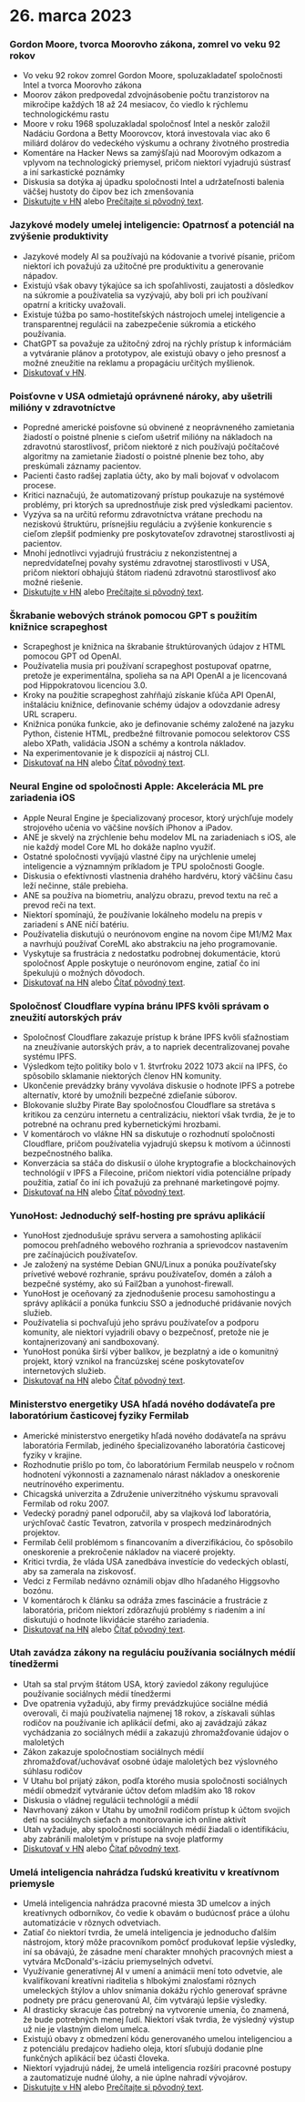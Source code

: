 

<CallToAction />

<Steps>

# 26. marca 2023

### Gordon Moore, tvorca Moorovho zákona, zomrel vo veku 92 rokov

- Vo veku 92 rokov zomrel Gordon Moore, spoluzakladateľ spoločnosti Intel a tvorca Moorovho zákona
- Moorov zákon predpovedal zdvojnásobenie počtu tranzistorov na mikročipe každých 18 až 24 mesiacov, čo viedlo k rýchlemu technologickému rastu
- Moore v roku 1968 spoluzakladal spoločnosť Intel a neskôr založil Nadáciu Gordona a Betty Moorovcov, ktorá investovala viac ako 6 miliárd dolárov do vedeckého výskumu a ochrany životného prostredia
- Komentáre na Hacker News sa zamýšľajú nad Moorovým odkazom a vplyvom na technologický priemysel, pričom niektorí vyjadrujú sústrasť a iní sarkastické poznámky
- Diskusia sa dotýka aj úpadku spoločnosti Intel a udržateľnosti balenia väčšej hustoty do čipov bez ich zmenšovania
- [Diskutujte v HN](http://news.ycombinator.com/item?id=35297420) alebo [Prečítajte si pôvodný text](https://www.moore.org/article-detail?newsUrlName=in-memoriam-gordon-moore-1929-2023).

### Jazykové modely umelej inteligencie: Opatrnosť a potenciál na zvýšenie produktivity

- Jazykové modely AI sa používajú na kódovanie a tvorivé písanie, pričom niektorí ich považujú za užitočné pre produktivitu a generovanie nápadov.
- Existujú však obavy týkajúce sa ich spoľahlivosti, zaujatosti a dôsledkov na súkromie a používatelia sa vyzývajú, aby boli pri ich používaní opatrní a kriticky uvažovali.
- Existuje túžba po samo-hostiteľských nástrojoch umelej inteligencie a transparentnej regulácii na zabezpečenie súkromia a etického používania.
- ChatGPT sa považuje za užitočný zdroj na rýchly prístup k informáciám a vytváranie plánov a prototypov, ale existujú obavy o jeho presnosť a možné zneužitie na reklamu a propagáciu určitých myšlienok.
- [Diskutovať v HN](http://news.ycombinator.com/item?id=35299071).

### Poisťovne v USA odmietajú oprávnené nároky, aby ušetrili milióny v zdravotníctve

- Popredné americké poisťovne sú obvinené z neoprávneného zamietania žiadostí o poistné plnenie s cieľom ušetriť milióny na nákladoch na zdravotnú starostlivosť, pričom niektoré z nich používajú počítačové algoritmy na zamietanie žiadostí o poistné plnenie bez toho, aby preskúmali záznamy pacientov.
- Pacienti často radšej zaplatia účty, ako by mali bojovať v odvolacom procese.
- Kritici naznačujú, že automatizovaný prístup poukazuje na systémové problémy, pri ktorých sa uprednostňuje zisk pred výsledkami pacientov.
- Vyzýva sa na určitú reformu zdravotníctva vrátane prechodu na neziskovú štruktúru, prísnejšiu reguláciu a zvýšenie konkurencie s cieľom zlepšiť podmienky pre poskytovateľov zdravotnej starostlivosti aj pacientov.
- Mnohí jednotlivci vyjadrujú frustráciu z nekonzistentnej a nepredvídateľnej povahy systému zdravotnej starostlivosti v USA, pričom niektorí obhajujú štátom riadenú zdravotnú starostlivosť ako možné riešenie.
- [Diskutujte v HN](http://news.ycombinator.com/item?id=35304017) alebo [Prečítajte si pôvodný text](https://www.propublica.org/article/cigna-pxdx-medical-health-insurance-rejection-claims).

### Škrabanie webových stránok pomocou GPT s použitím knižnice scrapeghost

- Scrapeghost je knižnica na škrabanie štruktúrovaných údajov z HTML pomocou GPT od OpenAI.
- Používatelia musia pri používaní scrapeghost postupovať opatrne, pretože je experimentálna, spolieha sa na API OpenAI a je licencovaná pod Hippokratovou licenciou 3.0.
- Kroky na použitie scrapeghost zahŕňajú získanie kľúča API OpenAI, inštaláciu knižnice, definovanie schémy údajov a odovzdanie adresy URL scraperu.
- Knižnica ponúka funkcie, ako je definovanie schémy založené na jazyku Python, čistenie HTML, predbežné filtrovanie pomocou selektorov CSS alebo XPath, validácia JSON a schémy a kontrola nákladov.
- Na experimentovanie je k dispozícii aj nástroj CLI.
- [Diskutovať na HN](http://news.ycombinator.com/item?id=35305655) alebo [Čítať pôvodný text](https://jamesturk.github.io/scrapeghost/).

### Neural Engine od spoločnosti Apple: Akcelerácia ML pre zariadenia iOS

- Apple Neural Engine je špecializovaný procesor, ktorý urýchľuje modely strojového učenia vo väčšine novších iPhonov a iPadov.
- ANE je skvelý na zrýchlenie behu modelov ML na zariadeniach s iOS, ale nie každý model Core ML ho dokáže naplno využiť.
- Ostatné spoločnosti vyvíjajú vlastné čipy na urýchlenie umelej inteligencie a významným príkladom je TPU spoločnosti Google.
- Diskusia o efektívnosti vlastnenia drahého hardvéru, ktorý väčšinu času leží nečinne, stále prebieha.
- ANE sa používa na biometriu, analýzu obrazu, prevod textu na reč a prevod reči na text.
- Niektorí spomínajú, že používanie lokálneho modelu na prepis v zariadení s ANE ničí batériu.
- Používatelia diskutujú o neurónovom engine na novom čipe M1/M2 Max a navrhujú používať CoreML ako abstrakciu na jeho programovanie.
- Vyskytuje sa frustrácia z nedostatku podrobnej dokumentácie, ktorú spoločnosť Apple poskytuje o neurónovom engine, zatiaľ čo iní špekulujú o možných dôvodoch.
- [Diskutovať na HN](http://news.ycombinator.com/item?id=35301447) alebo [Čítať pôvodný text](https://github.com/hollance/neural-engine).

### Spoločnosť Cloudflare vypína bránu IPFS kvôli správam o zneužití autorských práv

- Spoločnosť Cloudflare zakazuje prístup k bráne IPFS kvôli sťažnostiam na zneužívanie autorských práv, a to napriek decentralizovanej povahe systému IPFS.
- Výsledkom tejto politiky bolo v 1. štvrťroku 2022 1073 akcií na IPFS, čo spôsobilo sklamanie niektorých členov HN komunity.
- Ukončenie prevádzky brány vyvoláva diskusie o hodnote IPFS a potrebe alternatív, ktoré by umožnili bezpečné zdieľanie súborov.
- Blokovanie služby Pirate Bay spoločnosťou Cloudflare sa stretáva s kritikou za cenzúru internetu a centralizáciu, niektorí však tvrdia, že je to potrebné na ochranu pred kybernetickými hrozbami.
- V komentároch vo vlákne HN sa diskutuje o rozhodnutí spoločnosti Cloudflare, pričom používatelia vyjadrujú skepsu k motívom a účinnosti bezpečnostného balíka.
- Konverzácia sa stáča do diskusií o úlohe kryptografie a blockchainových technológií v IPFS a Filecoine, pričom niektorí vidia potenciálne prípady použitia, zatiaľ čo iní ich považujú za prehnané marketingové pojmy.
- [Diskutovať na HN](http://news.ycombinator.com/item?id=35300200) alebo [Čítať pôvodný text](https://torrentfreak.com/cloudflare-disables-access-to-pirated-content-on-its-ipfs-gateway-230324/).

### YunoHost: Jednoduchý self-hosting pre správu aplikácií

- YunoHost zjednodušuje správu servera a samohosting aplikácií pomocou prehľadného webového rozhrania a sprievodcov nastavením pre začínajúcich používateľov.
- Je založený na systéme Debian GNU/Linux a ponúka používateľsky prívetivé webové rozhranie, správu používateľov, domén a záloh a bezpečné systémy, ako sú Fail2ban a yunohost-firewall.
- YunoHost je oceňovaný za zjednodušenie procesu samohostingu a správy aplikácií a ponúka funkciu SSO a jednoduché pridávanie nových služieb.
- Používatelia si pochvaľujú jeho správu používateľov a podporu komunity, ale niektorí vyjadrili obavy o bezpečnosť, pretože nie je kontajnerizovaný ani sandboxovaný.
- YunoHost ponúka širší výber balíkov, je bezplatný a ide o komunitný projekt, ktorý vznikol na francúzskej scéne poskytovateľov internetových služieb.
- [Diskutovať na HN](http://news.ycombinator.com/item?id=35300482) alebo [Čítať pôvodný text](https://yunohost.org).

### Ministerstvo energetiky USA hľadá nového dodávateľa pre laboratórium časticovej fyziky Fermilab

- Americké ministerstvo energetiky hľadá nového dodávateľa na správu laboratória Fermilab, jediného špecializovaného laboratória časticovej fyziky v krajine.
- Rozhodnutie prišlo po tom, čo laboratórium Fermilab neuspelo v ročnom hodnotení výkonnosti a zaznamenalo nárast nákladov a oneskorenie neutrínového experimentu.
- Chicagská univerzita a Združenie univerzitného výskumu spravovali Fermilab od roku 2007.
- Vedecký poradný panel odporučil, aby sa vlajková loď laboratória, urýchľovač častíc Tevatron, zatvorila v prospech medzinárodných projektov.
- Fermilab čelil problémom s financovaním a diverzifikáciou, čo spôsobilo oneskorenie a prekročenie nákladov na viaceré projekty.
- Kritici tvrdia, že vláda USA zanedbáva investície do vedeckých oblastí, aby sa zamerala na ziskovosť.
- Vedci z Fermilab nedávno oznámili objav dlho hľadaného Higgsovho bozónu.
- V komentároch k článku sa odráža zmes fascinácie a frustrácie z laboratória, pričom niektorí zdôrazňujú problémy s riadením a iní diskutujú o hodnote likvidácie starého zariadenia.
- [Diskutovať na HN](http://news.ycombinator.com/item?id=35303391) alebo [Čítať pôvodný text](https://www.science.org/content/article/major-shake-coming-fermilab-troubled-u-s-particle-physics-center).

### Utah zavádza zákony na reguláciu používania sociálnych médií tínedžermi

- Utah sa stal prvým štátom USA, ktorý zaviedol zákony regulujúce používanie sociálnych médií tínedžermi
- Dve opatrenia vyžadujú, aby firmy prevádzkujúce sociálne médiá overovali, či majú používatelia najmenej 18 rokov, a získavali súhlas rodičov na používanie ich aplikácií deťmi, ako aj zavádzajú zákaz vychádzania zo sociálnych médií a zakazujú zhromažďovanie údajov o maloletých
- Zákon zakazuje spoločnostiam sociálnych médií zhromažďovať/uchovávať osobné údaje maloletých bez výslovného súhlasu rodičov
- V Utahu bol prijatý zákon, podľa ktorého musia spoločnosti sociálnych médií obmedziť vytváranie účtov deťom mladším ako 18 rokov
- Diskusia o vládnej regulácii technológií a médií
- Navrhovaný zákon v Utahu by umožnil rodičom prístup k účtom svojich detí na sociálnych sieťach a monitorovanie ich online aktivít
- Utah vyžaduje, aby spoločnosti sociálnych médií žiadali o identifikáciu, aby zabránili maloletým v prístupe na svoje platformy
- [Diskutovať v HN](http://news.ycombinator.com/item?id=35307647) alebo [Čítať pôvodný text](https://www.bbc.com/news/world-us-canada-65060733).

### Umelá inteligencia nahrádza ľudskú kreativitu v kreatívnom priemysle

- Umelá inteligencia nahrádza pracovné miesta 3D umelcov a iných kreatívnych odborníkov, čo vedie k obavám o budúcnosť práce a úlohu automatizácie v rôznych odvetviach.
- Zatiaľ čo niektorí tvrdia, že umelá inteligencia je jednoducho ďalším nástrojom, ktorý môže pracovníkom pomôcť produkovať lepšie výsledky, iní sa obávajú, že zásadne mení charakter mnohých pracovných miest a vytvára McDonald's-izáciu priemyselných odvetví.
- Využívanie generatívnej AI v umení a animácii mení toto odvetvie, ale kvalifikovaní kreatívni riaditelia s hlbokými znalosťami rôznych umeleckých štýlov a uhlov snímania dokážu rýchlo generovať správne podnety pre prácu generovanú AI, čím vytvárajú lepšie výsledky.
- AI drasticky skracuje čas potrebný na vytvorenie umenia, čo znamená, že bude potrebných menej ľudí. Niektorí však tvrdia, že výsledný výstup už nie je vlastným dielom umelca.
- Existujú obavy z obmedzení kódu generovaného umelou inteligenciou a z potenciálu predajcov hadieho oleja, ktorí sľubujú dodanie plne funkčných aplikácií bez účasti človeka.
- Niektorí vyjadrujú nádej, že umelá inteligencia rozšíri pracovné postupy a zautomatizuje nudné úlohy, a nie úplne nahradí vývojárov.
- [Diskutujte v HN](http://news.ycombinator.com/item?id=35308498) alebo [Prečítajte si pôvodný text](https://reddit.com/r/blender/comments/121lhfq/i_lost_everything_that_made_me_love_my_job/).

</Steps>
